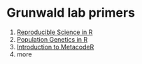 # Grunwald lab primers

1. [Reproducible Science in R](http://grunwaldlab.github.io/Reproducible-science-in-R/)
1. [Population Genetics in R](~/Population_Genetics_in_R/)
1. [Introduction to MetacodeR](https://grunwaldlab.github.io/metacoder_documentation/)
1. more